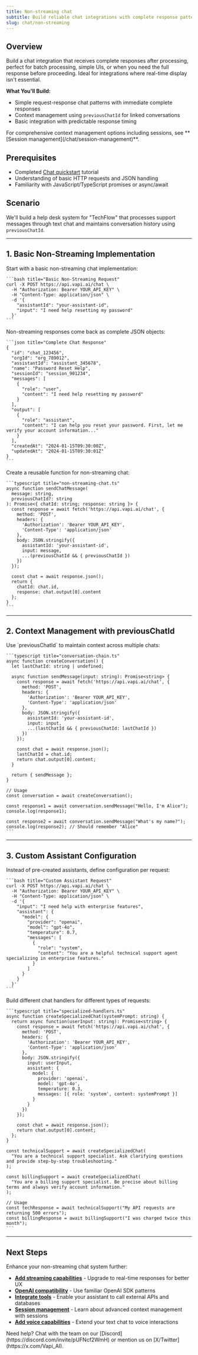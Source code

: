 ```yaml
---
title: Non-streaming chat
subtitle: Build reliable chat integrations with complete response patterns for batch processing and simple UIs
slug: chat/non-streaming
---
```


## Overview

Build a chat integration that receives complete responses after processing, perfect for batch processing, simple UIs, or when you need the full response before proceeding. Ideal for integrations where real-time display isn't essential.

**What You'll Build:**
* Simple request-response chat patterns with immediate complete responses
* Context management using `previousChatId` for linked conversations
* Basic integration with predictable response timing

<Note>
For comprehensive context management options including sessions, see **[Session management](/chat/session-management)**.
</Note>

## Prerequisites

* Completed [Chat quickstart](/chat/quickstart) tutorial
* Understanding of basic HTTP requests and JSON handling
* Familiarity with JavaScript/TypeScript promises or async/await

## Scenario

We'll build a help desk system for "TechFlow" that processes support messages through text chat and maintains conversation history using `previousChatId`.

---

## 1. Basic Non-Streaming Implementation

<Steps>
  <Step title="Create a simple chat function">
    Start with a basic non-streaming chat implementation:
    
    ```bash title="Basic Non-Streaming Request"
    curl -X POST https://api.vapi.ai/chat \
      -H "Authorization: Bearer YOUR_API_KEY" \
      -H "Content-Type: application/json" \
      -d '{
        "assistantId": "your-assistant-id",
        "input": "I need help resetting my password"
      }'
    ```
  </Step>
  <Step title="Understand the response structure">
    Non-streaming responses come back as complete JSON objects:
    
    ```json title="Complete Chat Response"
    {
      "id": "chat_123456",
      "orgId": "org_789012",
      "assistantId": "assistant_345678",
      "name": "Password Reset Help",
      "sessionId": "session_901234",
      "messages": [
        {
          "role": "user",
          "content": "I need help resetting my password"
        }
      ],
      "output": [
        {
          "role": "assistant",
          "content": "I can help you reset your password. First, let me verify your account information..."
        }
      ],
      "createdAt": "2024-01-15T09:30:00Z",
      "updatedAt": "2024-01-15T09:30:01Z"
    }
    ```
  </Step>
  <Step title="Implement in TypeScript">
    Create a reusable function for non-streaming chat:
    
    ```typescript title="non-streaming-chat.ts"
    async function sendChatMessage(
      message: string, 
      previousChatId?: string
    ): Promise<{ chatId: string; response: string }> {
      const response = await fetch('https://api.vapi.ai/chat', {
        method: 'POST',
        headers: {
          'Authorization': 'Bearer YOUR_API_KEY',
          'Content-Type': 'application/json'
        },
        body: JSON.stringify({
          assistantId: 'your-assistant-id',
          input: message,
          ...(previousChatId && { previousChatId })
        })
      });

      const chat = await response.json();
      return {
        chatId: chat.id,
        response: chat.output[0].content
      };
    }
    ```
  </Step>
</Steps>

---

## 2. Context Management with previousChatId

<Steps>
  <Step title="Link chats for conversation context">
    Use `previousChatId` to maintain context across multiple chats:
    
    ```typescript title="conversation-chain.ts"
    async function createConversation() {
      let lastChatId: string | undefined;

      async function sendMessage(input: string): Promise<string> {
        const response = await fetch('https://api.vapi.ai/chat', {
          method: 'POST',
          headers: {
            'Authorization': 'Bearer YOUR_API_KEY',
            'Content-Type': 'application/json'
          },
          body: JSON.stringify({
            assistantId: 'your-assistant-id',
            input: input,
            ...(lastChatId && { previousChatId: lastChatId })
          })
        });

        const chat = await response.json();
        lastChatId = chat.id;
        return chat.output[0].content;
      }

      return { sendMessage };
    }

    // Usage
    const conversation = await createConversation();

    const response1 = await conversation.sendMessage("Hello, I'm Alice");
    console.log(response1);

    const response2 = await conversation.sendMessage("What's my name?");
    console.log(response2); // Should remember "Alice"
    ```
  </Step>
</Steps>

---

## 3. Custom Assistant Configuration

<Steps>
  <Step title="Use inline assistant configuration">
    Instead of pre-created assistants, define configuration per request:
    
    ```bash title="Custom Assistant Request"
    curl -X POST https://api.vapi.ai/chat \
      -H "Authorization: Bearer YOUR_API_KEY" \
      -H "Content-Type: application/json" \
      -d '{
        "input": "I need help with enterprise features",
        "assistant": {
          "model": {
            "provider": "openai",
            "model": "gpt-4o",
            "temperature": 0.7,
            "messages": [
              {
                "role": "system",
                "content": "You are a helpful technical support agent specializing in enterprise features."
              }
            ]
          }
        }
      }'
    ```
  </Step>
  <Step title="Create specialized chat handlers">
    Build different chat handlers for different types of requests:
    
    ```typescript title="specialized-handlers.ts"
    async function createSpecializedChat(systemPrompt: string) {
      return async function(userInput: string): Promise<string> {
        const response = await fetch('https://api.vapi.ai/chat', {
          method: 'POST',
          headers: {
            'Authorization': 'Bearer YOUR_API_KEY',
            'Content-Type': 'application/json'
          },
          body: JSON.stringify({
            input: userInput,
            assistant: {
              model: {
                provider: 'openai',
                model: 'gpt-4o',
                temperature: 0.3,
                messages: [{ role: 'system', content: systemPrompt }]
              }
            }
          })
        });

        const chat = await response.json();
        return chat.output[0].content;
      };
    }

    const technicalSupport = await createSpecializedChat(
      "You are a technical support specialist. Ask clarifying questions and provide step-by-step troubleshooting."
    );

    const billingSupport = await createSpecializedChat(
      "You are a billing support specialist. Be precise about billing terms and always verify account information."
    );

    // Usage
    const techResponse = await technicalSupport("My API requests are returning 500 errors");
    const billingResponse = await billingSupport("I was charged twice this month");
    ```
  </Step>
</Steps>

---

## Next Steps

Enhance your non-streaming chat system further:

* **[Add streaming capabilities](/chat/streaming)** - Upgrade to real-time responses for better UX
* **[OpenAI compatibility](/chat/openai-compatibility)** - Use familiar OpenAI SDK patterns  
* **[Integrate tools](/tools)** - Enable your assistant to call external APIs and databases
* **[Session management](/chat/session-management)** - Learn about advanced context management with sessions
* **[Add voice capabilities](/calls/outbound-calling)** - Extend your text chat to voice interactions

<Callout>
Need help? Chat with the team on our [Discord](https://discord.com/invite/pUFNcf2WmH) or mention us on [X/Twitter](https://x.com/Vapi_AI).
</Callout>
